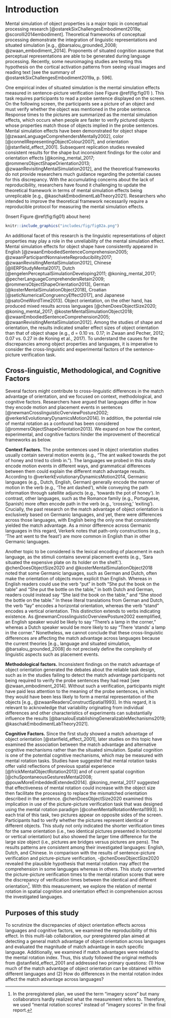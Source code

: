 # Introduction

Mental simulation of object properties is a major topic in conceptual processing research [@ostarekSixChallengesEmbodiment2019a; @scorolli2014embodiment]. Theoretical frameworks of conceptual processing demonstrate the integration of linguistic representations and situated simulation [e.g., @barsalou_grounded_2008; @zwaan_embodiment_2014]. Proponents of situated cognition assume that perceptual representations are able to be generated during language processing. Recently, some neuroimaging studies are testing this hypothesis on the cortical activation patterns from seeing visual images and reading text [see the summary of @ostarekSixChallengesEmbodiment2019a, p. 596].

One empirical index of situated simulation is the mental simulation effects measured in sentence-picture verification (see Figure \@ref(fig:fig01) ). This task requires participants to read a probe sentence displayed on the screen. On the following screen, the participants see a picture of an object and must verify whether the object was mentioned in the probe sentence. Response times to the pictures are summarized as the mental simulation effects, which occurs when people are faster to verify pictured objects whose properties match those of objects implied in the probe sentences. Mental simulation effects have been demonstrated for object shape [@zwaanLanguageComprehendersMentally2002], color [@connellRepresentingObjectColour2007], and orientation [@stanfield_effect_2001]. Subsequent replication studies revealed consistent results for the shape but inconsistent findings for the color and orientation effects [@koning_mental_2017; @rommersObjectShapeOrientation2013; @zwaanRevisitingMentalSimulation2012], and the theoretical frameworks do not provide researchers much guidance regarding the potential causes for this discrepancy. With the accumulating concerns about the lack of reproducibility, researchers have found it challenging to update the theoretical framework in terms of mental simulation effects being unreplicable [e.g., @kaschakEmbodimentLabTheory2021]. Researchers who intended to improve the theoretical framework necessarily require a reproducible protocol for measuring the mental simulation effects. 


(Insert Figure \@ref(fig:fig01) about here)


```r
knitr::include_graphics("includes/fig/fig02a.png")
```

An additional facet of this research is the linguistic representations of object properties may play a role in the unreliability of the mental simulation effect. Mental simulation effects for object shape have consistently appeared in English [@zwaanEmbodiedSentenceComprehension2005; @zwaanParticipantNonnaiveteReproducibility2017; @zwaanRevisitingMentalSimulation2012], Chinese [@liERPStudyMental2017], Dutch [@engelenPerceptualSimulationDeveloping2011; @koning_mental_2017; @pecherLanguageComprehendersRetain2009; @rommersObjectShapeOrientation2013], German [@kosterMentalSimulationObject2018], Croatian [@seticNumericalCongruencyEffect2017], and Japanese [@satoOneWordTime2013]. Object orientation, on the other hand, has produced mixed results across languages [@chenDoesObjectSize2020; @koning_mental_2017; @kosterMentalSimulationObject2018; @zwaanEmbodiedSentenceComprehension2005; @zwaanRevisitingMentalSimulation2012]. Among the studies of shape and orientation, the results indicated smaller effect sizes of object orientation than that of object shape (e.g., d = 0.10 vs. 0.17; in Zwaan and Pecher, 2012; 0.07 vs. 0.27 in de Koning et al., 2017). To understand the causes for the discrepancies among object properties and languages, it is imperative to consider the cross-linguistic and experimental factors of the sentence-picture verification task<!---[^1]--->. 

<!---[^1]: In Appendix 1, we conducted the summary table of statistical information from the studies mentioned here.--->

## Cross-linguistic, Methodological, and Cognitive Factors 

Several factors might contribute to cross-linguistic differences in the match advantage of orientation, and we focused on context, methodological, and cognitive factors. Researchers have argued that languages differ in how they encode motion and placement events in sentences [@newmanCrosslinguisticOverviewPosture2002; @verkerkEvolutionaryDynamicsMotion2014]. In addition, the potential role of mental rotation as a confound has been considered [@rommersObjectShapeOrientation2013]. We expand on how the context, experimental, and cognitive factors hinder the improvement of theoretical frameworks as below. 

**Context Factors.** The probe sentences used in object orientation studies usually contain several motion events (e.g., “The ant walked towards the pot of honey and tried to climb in.”). The languages we probed in this study encode motion events in different ways, and grammatical differences between them could explain the different match advantage results. According to @verkerkEvolutionaryDynamicsMotion2014, Germanic languages (e.g., Dutch, English, German) generally encode the manner of motion in the verb (e.g., ‘The ant dashed’), while conveying the path information through satellite adjuncts (e.g., ‘towards the pot of honey’). In contrast, other languages, such as the Romance family (e.g., Portuguese, Spanish) more often encode path in the verb (e.g., ‘crossing,’ ‘exiting’). Crucially, the past research on the match advantage of object orientation is exclusively based on Germanic languages, and yet, there were differences across those languages, with English being the only one that consistently yielded the match advantage. As a minor difference across Germanic languages in this regard, Verkerk notes that path-only constructions (e.g., ‘The ant went to the feast’) are more common in English than in other Germanic languages. 

Another topic to be considered is the lexical encoding of placement in each language, as the stimuli contains several placement events (e.g., ‘Sara situated the expensive plate on its holder on the shelf.’). @chenDoesObjectSize2020 and @kosterMentalSimulationObject2018 noted that some Germanic languages, such as German and Dutch, often make the orientation of objects more explicit than English. Whereas in English readers could use the verb “put” in both “She put the book on the table” and “She put the bottle on the table,” in both Dutch and German, readers could instead say “She laid the book on the table,” and “She stood the bottle on the table.” In these literal translations from German and Dutch, the verb “lay” encodes a horizontal orientation, whereas the verb “stand” encodes a vertical orientation. This distinction extends to verbs indicating existence. As @newmanCrosslinguisticOverviewPosture2002 exemplified, an English speaker would be likely to say “There’s a lamp in the corner,” whereas a Dutch speaker would be more likely to say “There ‘stands’ a lamp in the corner.” Nonetheless, we cannot conclude that these cross-linguistic differences are affecting the match advantage across languages because the current theories [e.g.,  language and situated simulation, @barsalou_grounded_2008] do not  precisely define the complexity of linguistic aspects such as placement events. 

**Methodological  factors.** Inconsistent findings on the match advantage of object orientation generated the debates about the reliable task design, such as in the studies failing to detect the match advantage participants not being required to verify the probe sentences they had read [see @zwaan_embodiment_2014]. Without such a verification, participants might have paid less attention to the meaning of the probe sentences, in which they would have been less likely to form a mental representation of the objects [e.g., @zwaanReadersConstructSpatial1993]. In this regard, it is relevant to acknowledge that variability originating from individual differences and other characteristics of experiments can substantially influence the results [@barsalouEstablishingGeneralizableMechanisms2019; @kaschakEmbodimentLabTheory2021].


**Cognitive Factors.** Since the first study showed a match advantage of object orientation [@stanfield_effect_2001], later studies on this topic have examined the association between the match advantage and alternative cognitive mechanisms rather than the situated simulation. Spatial cognition is one of the potential cognitive mechanisms, which may be measured with mental rotation tasks. Studies have suggested that mental rotation tasks offer valid reflections of previous spatial experience [@frickMentalObjectRotation2013] and of current spatial cognition [@chuSpontaneousGesturesMental2008; @pouwMoreEmbeddedExtended2014]. @koning_mental_2017 suggested that effectiveness of mental rotation could increase with the object size then facilitate the processing to replace the mismatched orientation described in the sentence. @chenDoesObjectSize2020 examined this implication in use of the picture-picture verification task that was designed using the mental rotation paradigm [@cohenMentalRotationMental1993]. In each trial of this task, two pictures appear on opposite sides of the screen. Participants had to verify whether the pictures represent identical or different objects. This study not only indicated the shorter verification times for the same orientation (i.e., two identical pictures presented in horizontal or vertical orientation) but also showed the larger time difference for the large size object (i.e., pictures are bridges versus pictures are pens). The results patterns are consistent among their investigated languages: English, Dutch, and Chinese. In comparison with the results of sentence-picture verification and picture-picture verification, -@chenDoesObjectSize2020 revealed the plausible hypothesis that mental rotation may affect the comprehension in some languages whereas in others. This study converted the picture-picture verification times to the mental rotation scores that were the discrepancy of verification times between the identical and different orientation[^1]. With this measurement, we explore the relation of mental rotation in spatial cognition and orientation effect in comprehension across the investigated languages.


[^1]: In the preregistered plan, we used the term "imagery score" but many collaborators hardly realized what the measurement refers to. Therefore, we used "mental rotation scores" instead of "imagery scores" in the final report. 


## Purposes of this study

To scrutinize the discrepancies of object orientation effects across languages and cognitive factors, we examined the reproducibility of this effect. In this multi-lab collaboration, our preregistered plan aimed at detecting a general match advantage of object orientation across languages and evaluated the magnitude of match advantage in each specific language. Additionally, we examined if match advantages were related to the mental rotation index. Thus, this study followed the original methods from @stanfield_effect_2001 and addressed two primary questions: (1) How much of the match advantage of object orientation can be obtained within different languages and (2) How do differences in the mental rotation index affect the match advantage across languages? 